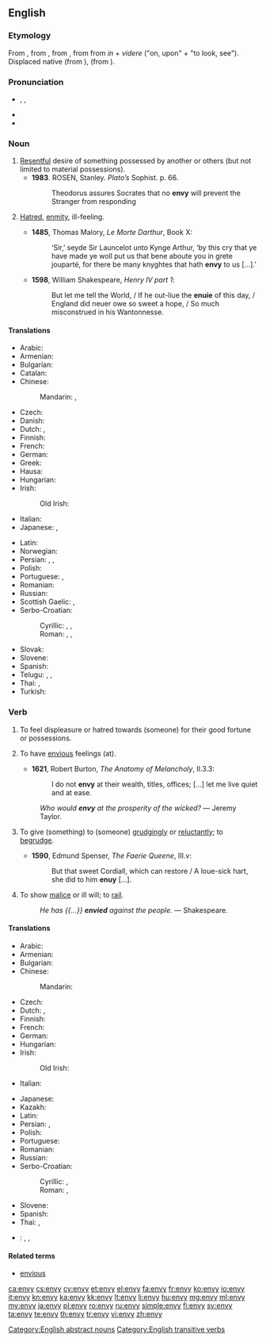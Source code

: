 ==English==

===Etymology===
From {{etyl|enm|en}} {{term|envie||lang=enm}}, from {{etyl|fro|en}} {{term|envie||lang=fro}}, from {{etyl|la|en}} {{term|invidia||envy|lang=la}}, from {{term|invidere||to look at with malice|lang=la}} from ''in'' + ''videre'' ("on, upon" + "to look, see"). Displaced native {{enm}} {{term|ande|ande, onde|envy|lang=enm}} (from {{ang}} {{term|anda|anda, onda|breath, emotion, envy, hatred, grudge, dislike|lang=ang}}), {{enm}} {{term|nith|nithe, nith|envy, malice|lang=enm}} (from {{ang}} {{term|niþ|nīþ|envy, hatred, malice, spite, jealousy|lang=ang}}).

===Pronunciation===
* {{a|UK}} {{enPR|ĕn'vē}}, {{IPA|/ˈɛnviː/}}, {{X-SAMPA|/"Envi:/}}
* {{audio|En-uk-envy.ogg|Audio (UK)}}
* {{audio|En-us-envy.ogg|Audio (US)}}

===Noun===
{{en-noun|envies|-}}

# [[resentful|Resentful]] desire of something possessed by another or others (but not limited to material possessions). {{defdate|from 13th c.}}
#* '''1983'''.  ROSEN, Stanley.  ''Plato’s'' Sophist.  p. 66.
#*: Theodorus assures Socrates that no '''envy''' will prevent the Stranger from responding
# {{obsolete}} [[hatred|Hatred]], [[enmity]], ill-feeling. {{defdate|14th-18th c.}}
#* '''1485''', Thomas Malory, ''Le Morte Darthur'', Book X:
#*: ‘Sir,’ seyde Sir Launcelot unto Kynge Arthur, ‘by this cry that ye have made ye woll put us that bene aboute you in grete jouparté, for there be many knyghtes that hath '''envy''' to us [...].’
#* '''1598''', William Shakespeare, ''Henry IV part 1'':
#*: But let me tell the World, / If he out-liue the '''enuie''' of this day, / England did neuer owe so sweet a hope, / So much misconstrued in his Wantonnesse.

====Translations====
{{trans-top|resentful desire of something possessed by another}}
* Arabic: {{t-|ar|حسد|m|tr=ħasad|sc=Arab}}
* Armenian: {{t-|hy|նախանձ|tr=naxanj|sc=Armn}}
* Bulgarian: {{t+|bg|завист|f|tr=zavist|sc=Cyrl}}
* Catalan: {{t+|ca|enveja|f}}
* Chinese:
*: Mandarin: {{t|cmn|妒嫉|tr=dùjí|sc=Hani}}, {{t-|cmn|羡慕|tr=xiànmù|sc=Hani}}
* Czech: {{t+|cs|závist|f}}
* Danish: {{t-|da|misundelse}}
* Dutch: {{t+|nl|afgunst|f}}, {{t+|nl|nijd|m|alt=nĳd}}
* Finnish: {{t-|fi|kateus|m}}
* French: {{t+|fr|envie|f}}
* German: {{t+|de|Neid|m}}
* Greek: {{t+|el|φθόνος|m|tr=fthónos|sc=Grek}}
* Hausa: {{t-|ha|hassada|f|alt=hassadā̀}}
* Hungarian: {{t+|hu|irigység}}
* Irish: {{t-|ga|formad|m}}
*: Old Irish: {{tø|sga|format|n}}
* Italian: {{t+|it|invidia|f}}
* Japanese: {{t+|ja|嫉妬|tr=しっと, shitto}}, {{t+|ja|ねたみ|tr=netami}}
{{trans-mid}}
* Latin: {{t-|la|invidia|f}}
* Norwegian: {{t+|no|misunnelse}}
* Persian: {{t+|fa|حسادت|tr=hesâdat|sc=fa-Arab}}, {{t+|fa|رشک|tr=rašk|sc=fa-Arab}}, {{t+|fa|حسد|tr=hasad|sc=fa-Arab}}
* Polish: {{t+|pl|zazdrość|f}}
* Portuguese: {{t+|pt|inveja|f}}, {{t-|pt|ciumes|m}}
* Romanian: {{t+|ro|invidie|f}}
* Russian: {{t+|ru|зависть|f|tr=závist’|sc=Cyrl}}
* Scottish Gaelic: {{t-|gd|farmad|m}}, {{t-|gd|eud|m}}
* Serbo-Croatian:
*: Cyrillic: {{t-|sh|завист|f|sc=Cyrl}}, {{t-|sh|љубомора|f|sc=Cyrl}}, {{t-|sh|јал|m|sc=Cyrl}}
*: Roman: {{t-|sh|zavist|f|alt=závist}}, {{t-|sh|ljubomora|f|alt=ljubòmora}}, {{t-|sh|jal|m}}
* Slovak: {{t-|sk|závist'|f}}
* Slovene: {{t-|sl|zavist|f}}
* Spanish: {{t+|es|envidia|f}}
* Telugu: {{t+|te|ఈర్ష్య|tr=īrṣya|sc=Telu}}, {{t+|te|ఈసు|tr=īsu|sc=Telu}}, {{t+|te|అసూయ|tr=asūya|sc=Telu}}
* Thai: {{t-|th|ความริษยา|tr=ความริษยา|sc=Thai}}, {{t-|th|ความอิจฉา|tr=kwaam ìtchăa|sc=Thai}}
* Turkish: {{t+|tr|kıskançlık}}
{{trans-bottom}}

===Verb===
{{en-verb|env|i|ed}}

# {{transitive}} To feel displeasure or hatred towards (someone) for their good fortune or possessions. {{defdate|from 14th c.}}
# {{obsolete|intransitive}} To have [[envious]] feelings (at). {{defdate|15th-18th c.}}
#* '''1621''', Robert Burton, ''The Anatomy of Melancholy'', II.3.3:
#*: I do not '''envy''' at their wealth, titles, offices; [...] let me live quiet and at ease.
#: ''Who would '''envy''' at the prosperity of the wicked?'' &mdash; Jeremy Taylor.
# {{obsolete|transitive}} To give (something) to (someone) [[grudgingly]] or [[reluctantly]]; to [[begrudge]]. {{defdate|16th-18th c.}}
#* '''1590''', Edmund Spenser, ''The Faerie Queene'', III.v:
#*: But that sweet Cordiall, which can restore / A loue-sick hart, she did to him '''enuy''' [...].
# {{obsolete}} To show [[malice]] or ill will; to [[rail]].
#: ''He has {{...}} '''envied''' against the people.'' &mdash; Shakespeare.

====Translations====
{{trans-top|to feel displeasure towards (someone) because of their good fortune, possessions}}
* Arabic: {{t-|ar|غبط|tr=ghábaTa|sc=Arab}}
* Armenian: {{t-|hy|նախանձել|tr=naxanjel|sc=Armn}}
* Bulgarian: {{t+|bg|завиждам|tr=zaviždam|sc=Cyrl}}
* Chinese:
*: Mandarin: {{t-|cmn|羡慕|tr=xiànmù|sc=Hani}}
* Czech: {{t-|cs|závidět}}
* Dutch: {{t+|nl|benijden|alt=benĳden}}, {{t-|nl|afgunstig zijn|alt=afgunstig zĳn}}
* Finnish: {{t+|fi|kadehtia}}
* French: {{t+|fr|envier}}
* German: {{t+|de|beneiden}}
* Hungarian: {{t+|hu|irigyel}}
* Irish:
*: Old Irish: {{tø|sga|formuinethar|alt=for·muinethar}}
* Italian: {{t+|it|invidiare}}
{{trans-mid}}
* Japanese: {{t-|ja|羨む|tr=うらやむ, urayamu}}
* Kazakh: {{t|kk|қызғану|tr=qızğanû|sc=Cyrl}}
* Latin: {{t-|la|invideo|alt=invideō}}
* Persian: {{t-|fa|حسادت ورزیدن|sc=Arab}}, {{t-|fa|رشک ورزیدن|tr=rašk varzidan|sc=fa-Arab}}
* Polish: {{t-|pl|zazdrościć}}
* Portuguese: {{t-|pt|invejar}}
* Romanian: {{t+|ro|invidia}}
* Russian: {{t+|ru|завидовать|tr=zavídovat’|sc=Cyrl}}
* Serbo-Croatian:
*: Cyrillic: {{t-|sh|завидети|sc=Cyrl}}, {{t-|sh|завидјети|sc=Cyrl}}
*: Roman: {{t-|sh|zavideti}}, {{t-|sh|zavidjeti}}
* Slovene: {{t-|sl|zavidati}}
* Spanish: {{t-|es|envidiar}}
* Thai: {{t-|th|ริษยา|tr=rítyaa|sc=Thai}}, {{t-|th|อิจฉา|tr=ìtchăa|sc=Thai}}
{{trans-bottom}}

{{checktrans-top}}
* {{ttbc|sh}}: {{t-|sh|ljubomorna|f}}, {{t-|sh|ljubomoran|m}}, {{t-|sh|ljubomorno|n}}
{{trans-bottom}}

====Related terms====
* [[envious]]

[[Category:English abstract nouns]]
[[Category:English transitive verbs]]

[[ca:envy]]
[[cs:envy]]
[[cy:envy]]
[[et:envy]]
[[el:envy]]
[[fa:envy]]
[[fr:envy]]
[[ko:envy]]
[[io:envy]]
[[it:envy]]
[[kn:envy]]
[[ka:envy]]
[[kk:envy]]
[[lt:envy]]
[[li:envy]]
[[hu:envy]]
[[mg:envy]]
[[ml:envy]]
[[my:envy]]
[[ja:envy]]
[[pl:envy]]
[[ro:envy]]
[[ru:envy]]
[[simple:envy]]
[[fi:envy]]
[[sv:envy]]
[[ta:envy]]
[[te:envy]]
[[th:envy]]
[[tr:envy]]
[[vi:envy]]
[[zh:envy]]